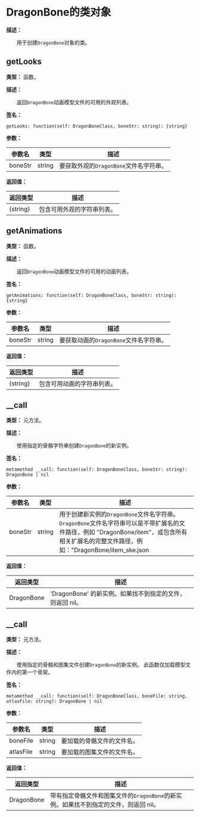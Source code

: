 
# DragonBone的类对象

**描述：**

&emsp;&emsp;用于创建`DragonBone`对象的类。

## getLooks

**类型：** 函数。

**描述：**

&emsp;&emsp;返回`DragonBone`动画模型文件的可用的外观列表。

**签名：**
```tl
getLooks: function(self: DragonBoneClass, boneStr: string): {string}
```

**参数：**

| 参数名 | 类型 | 描述 |
| --- | --- | --- |
| boneStr | string | 要获取外观的`DragonBone`文件名字符串。 |

**返回值：**

| 返回类型 | 描述 |
| --- | --- |
| \{string} | 包含可用外观的字符串列表。 |

## getAnimations

**类型：** 函数。

**描述：**

&emsp;&emsp;返回`DragonBone`动画模型文件的可用的动画列表。

**签名：**
```tl
getAnimations: function(self: DragonBoneClass, boneStr: string): {string}
```

**参数：**

| 参数名 | 类型 | 描述 |
| --- | --- | --- |
| boneStr | string | 要获取动画的`DragonBone`文件名字符串。 |

**返回值：**

| 返回类型 | 描述 |
| --- | --- |
| \{string} | 包含可用动画的字符串列表。 |

## __call

**类型：** 元方法。

**描述：**

&emsp;&emsp;使用指定的骨骼字符串创建`DragonBone`的新实例。

**签名：**
```tl
metamethod __call: function(self: DragonBoneClass, boneStr: string): DragonBone | nil
```

**参数：**

| 参数名 | 类型 | 描述 |
| --- | --- | --- |
| boneStr | string | 用于创建新实例的`DragonBone`文件名字符串。<br/>`DragonBone`文件名字符串可以是不带扩展名的文件路径，例如 "DragonBone/item"，或包含所有相关扩展名的完整文件路径，例如："DragonBone/item_ske.json|DragonBone/item_tex.json"。<br/>并且可以在分号后添加骨架名称。例如 "DragonBone/item;mainArmature" 或 "DragonBone/item_ske.json|DragonBone/item_tex.json;mainArmature"。 |

**返回值：**

| 返回类型 | 描述 |
| --- | --- |
| DragonBone | 'DragonBone' 的新实例。如果找不到指定的文件，则返回 nil。 |

## __call

**类型：** 元方法。

**描述：**

&emsp;&emsp;使用指定的骨骼和图集文件创建`DragonBone`的新实例。
此函数仅加载模型文件内的第一个骨架。

**签名：**
```tl
metamethod __call: function(self: DragonBoneClass, boneFile: string, atlasFile: string): DragonBone | nil
```

**参数：**

| 参数名 | 类型 | 描述 |
| --- | --- | --- |
| boneFile | string | 要加载的骨骼文件的文件名。 |
| atlasFile | string | 要加载的图集文件的文件名。 |

**返回值：**

| 返回类型 | 描述 |
| --- | --- |
| DragonBone | 带有指定骨骼文件和图集文件的`DragonBone`的新实例。如果找不到指定的文件，则返回 nil。 |